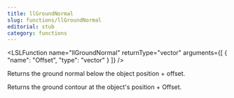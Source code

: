 ```yaml
---
title: llGroundNormal
slug: functions/llGroundNormal
editorial: stub
category: functions
---
```


<LSLFunction
	name="llGroundNormal"
	returnType="vector"
	arguments={[
	{
		"name": "Offset",
		"type": "vector"
	}
]}
/>

Returns the ground normal below the object position + offset.

Returns the ground contour at the object's position + Offset.
